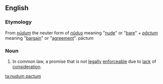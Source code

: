 ==English==

===Etymology===
From {{etyl|la}} ''[[nudum#Latin|nūdum]]'' the neuter form of ''[[nudus#Latin|nūdus]]'' meaning "[[nude]]" or "[[bare]]" + ''[[pactum#Latin|pāctum]]'' meaning "[[bargain]]" or "[[agreement]]".
pāctum

===Noun===
{{en-noun|sg=[[nudus#Latin|nudum]] [[pactum]]|nudum pacta}}

# {{legal}} In common law, a promise that is not [[legally]] [[enforceable]] due to [[lack]] of [[consideration]].

[[ta:nudum pactum]]